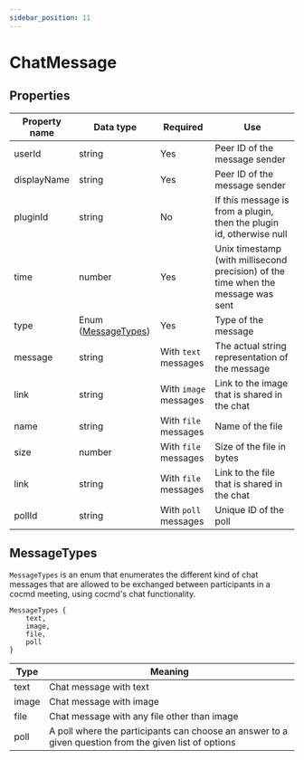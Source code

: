 ```yaml
---
sidebar_position: 11
---
```


# ChatMessage

## Properties

| Property name | Data type                            | Required              | Use                                                                               |
| ------------- | ------------------------------------ | --------------------- | --------------------------------------------------------------------------------- |
| userId        | string                               | Yes                   | Peer ID of the message sender                                                     |
| displayName   | string                               | Yes                   | Peer ID of the message sender                                                     |
| pluginId      | string                               | No                    | If this message is from a plugin, then the plugin id, otherwise null              |
| time          | number                               | Yes                   | Unix timestamp (with millisecond precision) of the time when the message was sent |
| type          | Enum ([MessageTypes](#messagetypes)) | Yes                   | Type of the message                                                               |
| message       | string                               | With `text` messages  | The actual string representation of the message                                   |
| link          | string                               | With `image` messages | Link to the image that is shared in the chat                                      |
| name          | string                               | With `file` messages  | Name of the file                                                                  |
| size          | number                               | With `file` messages  | Size of the file in bytes                                                         |
| link          | string                               | With `file` messages  | Link to the file that is shared in the chat                                       |
| pollId        | string                               | With `poll` messages  | Unique ID of the poll                                                             |

## MessageTypes

`MessageTypes` is an enum that enumerates the different kind of chat messages
that are allowed to be exchanged between participants in a cocmd meeting, using
cocmd's chat functionality.

```tsx
MessageTypes {
    text,
    image,
    file,
    poll
}
```

| Type  | Meaning                                                                                               |
| ----- | ----------------------------------------------------------------------------------------------------- |
| text  | Chat message with text                                                                                |
| image | Chat message with image                                                                               |
| file  | Chat message with any file other than image                                                           |
| poll  | A poll where the participants can choose an answer to a given question from the given list of options |

